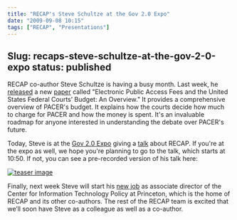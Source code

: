 ```yaml
---
title: "RECAP's Steve Schultze at the Gov 2.0 Expo"
date: "2009-09-08 10:15"
tags: ["RECAP", "Presentations"]
---
```

Slug: recaps-steve-schultze-at-the-gov-2-0-expo
status: published
---

RECAP co-author Steve Schultze is having a busy month. Last week, he
[released](http://managingmiracles.blogspot.com/2009/09/my-new-working-paper-on-pacer.html)
a new
[paper](http://cyber.law.harvard.edu/~sjschultze/Schultze_PACER_Budget_Working_Paper.pdf)
called "Electronic Public Access Fees and the United States Federal
Courts’ Budget: An Overview." It provides a comprehensive overview of
PACER's budget. It explains how the courts decide how much to charge for
PACER and how the money is spent. It's an invaluable roadmap for anyone
interested in understanding the debate over PACER's future.

Today, Steve is at the [Gov 2.0
Expo](http://www.gov2expo.com/gov2expo2009) giving a
[talk](http://www.gov2expo.com/gov2expo2009/public/schedule/detail/10445)
about RECAP. If you're at the expo as well, we hope you're planning to
go to the talk, which starts at 10:50. If not, you can see a
pre-recorded version of his talk here:

[![teaser image](/images/recap/Recap_Gov20key-title.png)](http://www.youtube.com/watch?v=TBmNmK82um4)

Finally, next week Steve will start his [new
job](http://www.freedom-to-tinker.com/blog/felten/steve-schultze-join-citp-associate-director)
as associate director of the Center for Information Technology Policy at
Princeton, which is the home of RECAP and its other co-authors. The rest
of the RECAP team is excited that we’ll soon have Steve as a colleague
as well as a co-author.
